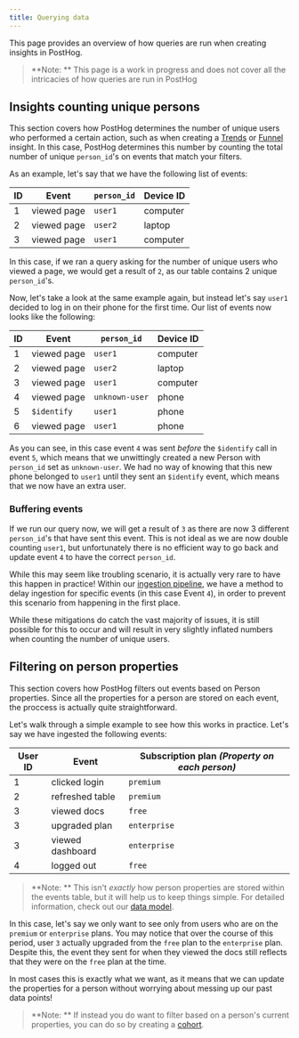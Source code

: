```yaml
---
title: Querying data
---
```


This page provides an overview of how queries are run when creating insights in PostHog.

> **Note: ** This page is a work in progress and does not cover all the intricacies of how queries are run in PostHog

## Insights counting unique persons

This section covers how PostHog determines the number of unique users who performed a certain action, such as when creating a [Trends](/manual/trends) or [Funnel](/manual/funnel) insight.
In this case, PostHog determines this number by counting the total number of unique `person_id`'s on events that match your filters.

As an example, let's say that we have the following list of events:

| ID  | Event       | `person_id` | Device ID |
| --- | ----------- | ----------- | --------- |
| 1   | viewed page | `user1`     | computer  |
| 2   | viewed page | `user2`     | laptop    |
| 3   | viewed page | `user1`     | computer  |

In this case, if we ran a query asking for the number of unique users who viewed a page, we would get a result of `2`, as our table contains 2 unique `person_id`'s.

Now, let's take a look at the same example again, but instead let's say `user1` decided to log in on their phone for the first time.
Our list of events now looks like the following:

| ID  | Event       | `person_id`    | Device ID |
| --- | ----------- | -------------- | --------- |
| 1   | viewed page | `user1`        | computer  |
| 2   | viewed page | `user2`        | laptop    |
| 3   | viewed page | `user1`        | computer  |
| 4   | viewed page | `unknown-user` | phone     |
| 5   | `$identify` | `user1`        | phone     |
| 6   | viewed page | `user1`        | phone     |

As you can see, in this case event `4` was sent _before_ the `$identify` call in event `5`, which means that we unwittingly created a new Person with `person_id` set as `unknown-user`.
We had no way of knowing that this new phone belonged to `user1` until they sent an `$identify` event, which means that we now have an extra user.

### Buffering events

If we run our query now, we will get a result of `3` as there are now 3 different `person_id`'s that have sent this event.
This is not ideal as we are now double counting `user1`, but unfortunately there is no efficient way to go back and update event `4` to have the correct `person_id`.

While this may seem like troubling scenario, it is actually very rare to have this happen in practice!
Within our [ingestion pipeline](/docs/how-posthog-works/ingestion-pipeline), we have a method to delay ingestion for specific events (in this case Event `4`), in order to prevent this scenario from happening in the first place.

While these mitigations do catch the vast majority of issues, it is still possible for this to occur and will result in very slightly inflated numbers when counting the number of unique users.

## Filtering on person properties

This section covers how PostHog filters out events based on Person properties.
Since all the properties for a person are stored on each event, the proccess is actually quite straightforward.

Let's walk through a simple example to see how this works in practice. Let's say we have ingested the following events:

| User ID | Event            | Subscription plan _(Property on each person)_ |
| ------- | ---------------- | --------------------------------------------- |
| 1       | clicked login    | `premium`                                     |
| 2       | refreshed table  | `premium`                                     |
| 3       | viewed docs      | `free`                                        |
| 3       | upgraded plan    | `enterprise`                                  |
| 3       | viewed dashboard | `enterprise`                                  |
| 4       | logged out       | `free`                                        |

> **Note: ** This isn't _exactly_ how person properties are stored within the events table, but it will help us to keep things simple. For detailed information, check out our [data model](/docs/how-posthog-works/data-model).

In this case, let's say we only want to see only from users who are on the `premium` or `enterprise` plans.
You may notice that over the course of this period, user `3` actually upgraded from the `free` plan to the `enterprise` plan.
Despite this, the event they sent for when they viewed the docs still reflects that they were on the `free` plan at the time.

In most cases this is exactly what we want, as it means that we can update the properties for a person without worrying about messing up our past data points!

> **Note: ** If instead you do want to filter based on a person's current properties, you can do so by creating a [cohort](/manual/cohorts).
